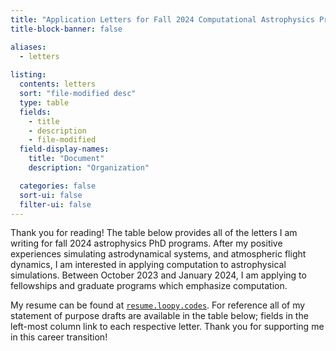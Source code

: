 ```yaml
---
title: "Application Letters for Fall 2024 Computational Astrophysics Programs"
title-block-banner: false

aliases: 
  - letters
  
listing:
  contents: letters
  sort: "file-modified desc"
  type: table
  fields: 
    - title
    - description
    - file-modified
  field-display-names: 
    title: "Document"
    description: "Organization"

  categories: false
  sort-ui: false
  filter-ui: false
---
```


Thank you for reading! The table below provides all of the letters I am writing for 
fall 2024 astrophysics PhD programs. After my positive experiences simulating astrodynamical
systems, and atmospheric flight dynamics, I am interested in applying computation to 
astrophysical simulations. Between October 2023 and January 2024, I am applying
to fellowships and graduate programs which emphasize computation.

My resume can be found at [`resume.loopy.codes`](https://resume.loopy.codes). 
For reference all of my statement of purpose drafts are available in the table 
below; fields in the left-most column link to each respective letter. 
Thank you for supporting me in this career transition!